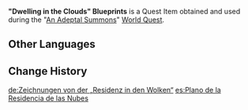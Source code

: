 {{Item Infobox
|id           = 100583
|image        = Item Quest Letter.png
|type         = Quest Items
|description  = The designs for the Dwelling in the Clouds, built long ago by Cloud Retainer.
|source1      = [[An Adeptal Summons]]
}}
'''"Dwelling in the Clouds" Blueprints''' is a Quest Item obtained and used during the "[[An Adeptal Summons]]" [[World Quest]].

==Other Languages==
{{Other Languages
|default_hidden = 1
|en      = "Dwelling in the Clouds" Blueprints
|zhs     = 「云中仙居」的图纸
|zhs_rm  = "Yúnzhōng Xiānjū" de Túzhǐ
|zht     = 「雲中仙居」的圖紙
|zht_rm  = "Yúnzhōng Xiānjū" de Túzhǐ
|ja      = 「雲中仙居」の設計図
|ja_rm   = "Kumonaka Senkyo" no Sekkeizu
|ko      = 「구름 속의 선인 거처」의 도면
|ko_rm   = "Gureum Sok-ui Seonin Geocheo"-ui Domyeon
|es      = Plano de la Residencia de las Nubes
|fr      = Plans de la Demeure Céleste
|ru      = Чертежи Облачной обители
|th      = แบบแปลน "ที่พำนักเซียนในหมู่เมฆา"
|th_rm   = Baep-plaen "Thi Phamnak Sian Nai Mu Mekha"
|vi      = Bản vẽ Vân Trung Tiên Cư
|de      = Zeichnungen von der „Residenz in den Wolken“
|id      = Denah Dwelling in the Clouds
|pt      = Projetos de Moradia nas Nuvens
|tr      = "Bulutlardaki Mesken" Taslakları
|it      = Progetti per la Dimora celeste
}}

==Change History==
{{Change History|1.0}}

[[de:Zeichnungen von der „Residenz in den Wolken“]]
[[es:Plano de la Residencia de las Nubes]]